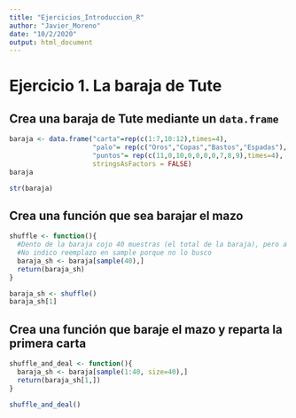 ---
title: "Ejercicios_Introduccion_R"
author: "Javier_Moreno"
date: "10/2/2020"
output: html_document
---

# Ejercicio 1. La baraja de Tute
## Crea una baraja de Tute mediante un `data.frame`

```{r}
baraja <- data.frame("carta"=rep(c(1:7,10:12),times=4),
                     "palo"= rep(c("Oros","Copas","Bastos","Espadas"), each=10),
                     "puntos"= rep(c(11,0,10,0,0,0,0,7,8,9),times=4),
                     stringsAsFactors = FALSE)
baraja
```
```{r}
str(baraja)
```

## Crea una función que sea barajar el mazo

```{r}
shuffle <- function(){
  #Dento de la baraja cojo 40 muestras (el total de la baraja), pero a nivel de filas, de ahí la coma(,).
  #No indico reemplazo en sample porque no lo busco
  baraja_sh <- baraja[sample(40),]
  return(baraja_sh)
}

baraja_sh <- shuffle()
baraja_sh[1]
```

## Crea una función que baraje el mazo y reparta la primera carta

```{r}
shuffle_and_deal <- function(){
  baraja_sh <- baraja[sample(1:40, size=40),]
  return(baraja_sh[1,])
}

shuffle_and_deal()
```








